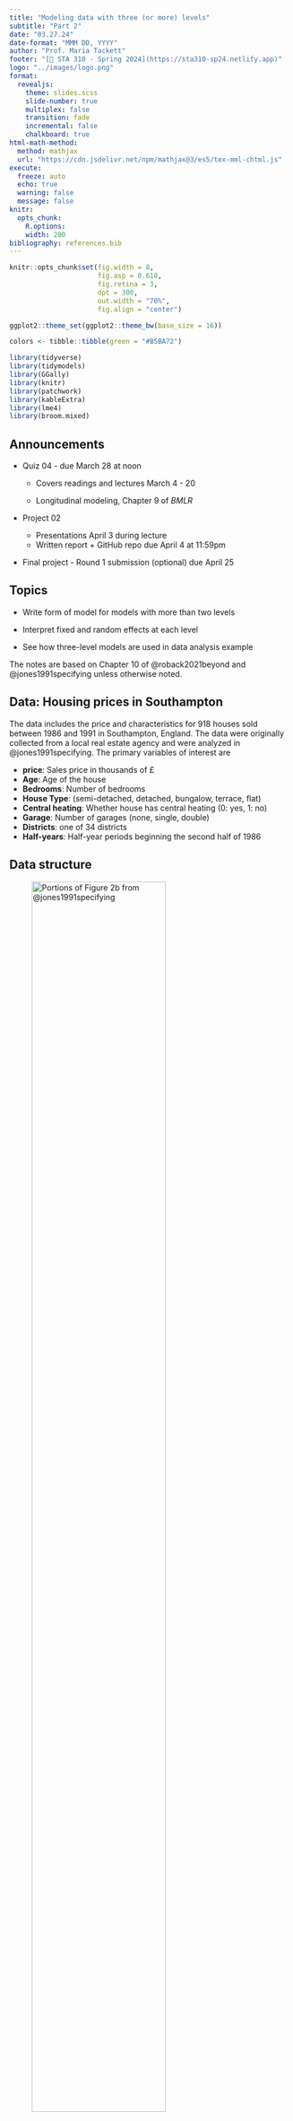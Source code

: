 ```yaml
---
title: "Modeling data with three (or more) levels"
subtitle: "Part 2"
date: "03.27.24"
date-format: "MMM DD, YYYY"
author: "Prof. Maria Tackett"
footer: "[🔗 STA 310 - Spring 2024](https://sta310-sp24.netlify.app)"
logo: "../images/logo.png"
format: 
  revealjs:
    theme: slides.scss
    slide-number: true
    multiplex: false
    transition: fade
    incremental: false 
    chalkboard: true
html-math-method:
  method: mathjax
  url: "https://cdn.jsdelivr.net/npm/mathjax@3/es5/tex-mml-chtml.js"
execute:
  freeze: auto
  echo: true
  warning: false
  message: false
knitr:
  opts_chunk: 
    R.options:      
    width: 200
bibliography: references.bib
---
```


```r
knitr::opts_chunk$set(fig.width = 8,
                      fig.asp = 0.618, 
                      fig.retina = 3, 
                      dpt = 300, 
                      out.width = "70%",
                      fig.align = "center")

ggplot2::theme_set(ggplot2::theme_bw(base_size = 16))

colors <- tibble::tibble(green = "#B5BA72")
```

```r
library(tidyverse)
library(tidymodels)
library(GGally)
library(knitr)
library(patchwork)
library(kableExtra)
library(lme4)
library(broom.mixed)
```

## Announcements

-   Quiz 04 - due March 28 at noon

    -   Covers readings and lectures March 4 - 20

    -   Longitudinal modeling, Chapter 9 of *BMLR*

-   Project 02

    -   Presentations April 3 during lecture
    -   Written report + GitHub repo due April 4 at 11:59pm

-   Final project - Round 1 submission (optional) due April 25

## Topics

-   Write form of model for models with more than two levels

-   Interpret fixed and random effects at each level

-   See how three-level models are used in data analysis example

::: callout-note
The notes are based on Chapter 10 of @roback2021beyond and @jones1991specifying unless otherwise noted.
:::

## Data: Housing prices in Southampton {.midi}

The data includes the price and characteristics for 918 houses sold between 1986 and 1991 in Southampton, England. The data were originally collected from a local real estate agency and were analyzed in @jones1991specifying. The primary variables of interest are

-   **price**: Sales price in thousands of £
-   **Age**: Age of the house
-   **Bedrooms**: Number of bedrooms
-   **House Type**: (semi-detached, detached, bungalow, terrace, flat)
-   **Central heating**: Whether house has central heating (0: yes, 1: no)
-   **Garage**: Number of garages (none, single, double)
-   **Districts**: one of 34 districts
-   **Half-years**: Half-year periods beginning the second half of 1986

## Data structure

![Portions of Figure 2b from @jones1991specifying](images/18/figure-2b.png){fig-align="center" width="75%"}

::: callout-note
You can access the paper on [Canvas](https://canvas.duke.edu/courses/25310/files/folder/journal-articles?preview=1096423).The paper uses different symbols to represent parameters than what is in the textbook. The slides will follow the textbook.
:::

## Unconditional means model

$$
Y_{ijk} = \alpha_0 + \tilde{u}_i + u_{ij} + \epsilon_{ijk}
$$

. . .

**Level One** (house within time)

$Y_{ijk} = a_{ij} + \epsilon_{ijk}, \hspace{10mm} \epsilon_{ijk} \sim N(0, \sigma^2)$

**Level Two** (time within district)

$a_{ij} = a_i + u_{ij}, \hspace{10mm} u_{ij} \sim N(0, \sigma^2_u)$

**Level Three** (district)

$a_{i} = \alpha_0 + \tilde{u}_{i}, \hspace{10mm} \tilde{u}_{i} \sim N(0, \sigma^2_{\tilde{u}})$

## Model A

::: columns
::: {.column width="50%"}
![](images/18/fixed-effects-modela.png){fig-align="center" width="80%"}
:::

::: {.column width="50%"}
![Table 1 from Jones (1991)](images/18/random-effects-modela.png){fig-align="center" width="80%"}
:::
:::

<br>

::: question
Interpret $\hat{\beta}_0$ (this is $\alpha_0$ in our model notation)
:::

::: aside
Table 1 from @jones1991specifying
:::

## Model A: Random effects {.midi}

::: columns
::: {.column width="50%"}
![](images/18/random-effects-modela.png){fig-align="center"}
:::

::: {.column width="50%"}
-   About 29.8% of the variability in price is explained by differences between districts.
-   About 21% of the variability in price is explained by differences between time periods within the same district.
-   About 49.2% of the variability in price is explained by differences between houses in the same district sold in the same time period.
:::
:::

## Model B: Covariates + random intercepts {.small}

::: columns
::: {.column width="50%"}
![](images/18/fixed-effects-modelb.png){fig-align="center" width="80%"}
:::

::: {.column width="50%"}
![](images/18/random-effects-modelb.png){fig-align="center" width="80%"}
:::

Table 1 from @jones1991specifying
:::

## Model B: Composite model

$$
\begin{aligned}
Y_{ijk} &= \alpha_0 + \beta_1~age_{ijk} + \beta_2~detached_{ijk} + \beta_3 ~ bungalow_{ijk} \\ 
&+ \beta_4 ~ terrace_{ijk} + \beta_5~flat_{ijk}  + \beta_6~bedrooms_{ijk} +\beta_7~heating_{ijk}\\
& + \beta_8~single_{ijk} + \beta_9 ~ double_{ijk} + [\tilde{u}_i + u_{ij} + \epsilon_{ijk}]\\[8pt]
&\tilde{u}_i \sim N(0, \sigma^2_{\tilde{u}}) \hspace{8mm} u_{ij} \sim N(0, \sigma^2_{u}) \hspace{8mm} \epsilon_{ijk} \sim N(0, \sigma^2)
\end{aligned}
$$

. . .

::: question
Write the Level One, Level Two, Level Three models.
:::

## Model C: Additional random effect {.midi}

::: columns
::: {.column width="50%"}
![](images/18/fixed-effects-modelc.png){fig-align="center" width="80%"}
:::

::: {.column width="50%"}
![](images/18/random-effects-modelc.png){fig-align="center" width="80%"}

::: question
1.  How does this model differ from Model B?
2.  Write the composite model.
3.  Write the Level One, Level Two, and Level Three models.
:::
:::
:::

::: aside
Table 1 from @jones1991specifying
:::

## Visualizing price by district over time

::: columns
::: {.column width="50%"}
![Figure 3 from @jones1991specifying](images/18/figure-3.png){fig-align="center"}
:::

::: {.column width="50%"}
::: question
1.  What do you observe from the plot?
2.  What terms in the model can be understood from the plot?
3.  How might you use this type of plot to support decisions you make in the analysis?
:::
:::
:::

## Price by district and bedrooms {.midi}

::: columns
::: {.column width="50%"}
![Figure 4 from @jones1991specifying](images/18/figure-4.png){fig-align="center"}
:::

::: {.column width="50%"}
::: question
1.  What do you observe from the plot?
2.  What terms in the model can be understood from the plot?
3.  How might you use this type of plot to support decisions you make in the analysis?
:::

<br>

::: question
How does our understanding of the effect of bedrooms differ in this model compared to Model B?
:::
:::
:::

# Covariance structure of observations

## Questions we want to answer

Let's consider the covariance structure between *observations* at different levels.

. . .

-   What is the covariance structure of houses in the same district sold in different time periods? $(Y_{ij}, Y_{ij'})$

. . .

-   What is the covariance structure of houses in the same district sold in the same time period? $(Y_{ijk}, Y_{ijk'})$
    -   How does this structure differ between Model B and Model C in @jones1991specifying?

## Calculating variance and covariance

Suppose $Y_1 = a_1 X_1 + a_2 X_2 + a_3$ and $Y_2 = b_1 X_1 + b_2 X_2 + b_3$ where $X_1$ and $X_2$ are random variables and $a_i$ and $b_i$ are constants for $i = 1, 2, 3$, then we know from probability theory that: $${\small\begin{aligned}Var(Y_1) & = a^{2}_{1} Var(X_1) + a^{2}_{2} Var(X_2) + 2 a_1 a_2 Cov(X_1,X_2) \\[10pt]
Cov(Y_1,Y_2) & = a_1 b_1 Var(X_1) + a_2 b_2 Var(X_2) + (a_1 b_2 + a_2 b_1) Cov(X_1,X_2)\end{aligned}}$$

We will use these properties to define the covariance structure of the observations in the model.

::: aside
From [BMLR: Section 9.7.5](https://bookdown.org/roback/bookdown-BeyondMLR/ch-lon.html#optionalcov)
:::

## Covariance structure under Model B

Let $Y_{ijk}$ be the sales price for the house $k$ in district $i$ sold in time period $j$, and $x_1, \ldots, x_9$ be the house-level covariates. $$Y_{ijk} = \alpha_0 + \sum_{i = 1}^{9}\beta_ix_i + [\tilde{u}_i + u_{ij} + \epsilon_{ijk}]$$ $$\tilde{u}_i \sim N(0, \sigma_{\tilde{u}}^2), \hspace{5mm} u_{ij} \sim N(0, \sigma^2_{u}), \hspace{5mm} \epsilon_{ijk} \sim N(0, \sigma^2)$$

## Variance and covariance derivations

::: question
1.  Use Model B to write the derivation of $Var(Y_{ijk})$, the variance of an individual observation.
2.  Use Model B to write the derivation of $Cov(Y_{ijk}, Y_{ijk'})$, the covariance between houses sold in the same time period that are in the same district.
3.  Write the derivation of $Cov(\textbf{Y}_{ij})$, the covariance matrix for houses sold in the same time period that are in the same district.
:::

## References
